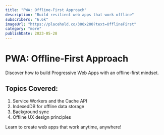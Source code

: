 ```yaml
---
title: "PWA: Offline-First Approach"
description: "Build resilient web apps that work offline"
subscribers: "6.6k"
imageUrl: "https://placehold.co/300x200?text=OfflineFirst"
category: "more"
publishDate: 2023-05-28
---
```


# PWA: Offline-First Approach

Discover how to build Progressive Web Apps with an offline-first mindset.

## Topics Covered:

1. Service Workers and the Cache API
2. IndexedDB for offline data storage
3. Background sync
4. Offline UX design principles

Learn to create web apps that work anytime, anywhere!
